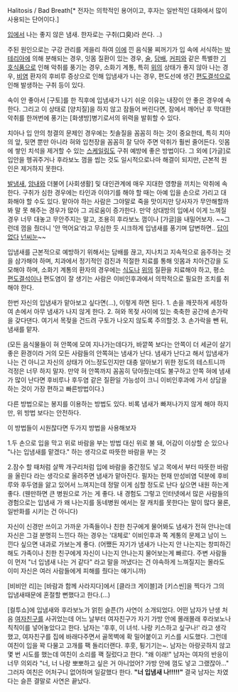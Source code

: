 Halitosis / Bad Breath[* 전자는 의학적인 용어이고, 후자는 일반적인 대화에서 많이 사용되는 단어이다.]

[[입]]에서 나는 좋지 않은 냄새. 한자로는 구취(口臭)라 쓴다. ..)

주된 원인으로는 구강 관리를 게을리 하여 [[이]]에 낀 음식물 찌꺼기가 입 속에 서식하는 [[박테리아]]에 의해 분해되는 경우, 잇몸 질환이 있는 경우, [[술]], [[담배]], [[커피]]와 같은 특별한 [[기호식품]]으로 인해 악취를 풍기는 경우, 소화기 계통, 특히 [[위]]의 상태가 좋지 않아 나는 경우, [[비염]] 환자의 후비루 증상으로 인해 입냄새가 나는 경우, 편도선에 생긴 [[편도결석]]으로 인해 발생하는 구취 등이 있다.

속이 안 좋아서 [구토]를 한 직후에 입냄새가 나기 쉬운 이유는 내장이 안 좋은 경우에 속한다. 그리고 이 상태로 [양치질]을 하지 않고 잠들어 버린다면, 잠에서 깨어난 후 막대한 악취를 한꺼번에 풍기는 [화생방]병기로서의 위력을 발휘할 수 있다.

치아나 입 안의 청결의 문제인 경우에는 칫솔질을 꼼꼼히 하는 것이 중요한데, 특히 치아의 앞, 뒷면 뿐만 아니라 혀와 입천장을 꼼꼼히 잘 닦아 주면 악취가 훨씬 줄어든다. 잇몸에 쌓인 치석을 제거할 수 있는 [[스케일링]]도 구취 예방에 좋은 방법이다. 그 외에 [가글]로 입안을 헹궈주거나 후라보노 껌을 씹는 것도 일시적으로나마 해결이 되지만, 근본적 원인은 제거하지 못한다.

[[발냄새]], [[암내]]와 더불어 [사회생활] 및 대인관계에 매우 지대한 영향을 끼치는 악취에 속한다. 구취가 심한 경우에는 타인과 이야기를 해야 할 때는 아예 입을 손으로 가리고 대화해야 할 수도 있다. 맡아야 하는 사람은 그야말로 죽을 맛이지만 당사자가 무안해할까봐 말 못 해주는 경우가 많아 그 괴로움이 증가한다. 만약 상대방의 입에서 이게 느껴질 경우 너무 대놓고 무안주지는 말고, 조용히 후라보노 껌이나 [가글]을 내밀어보자. ~~그런데 껌을 줬더니 '안 먹어요'라고 무심한 듯 시크하게 입냄새를 풍기며 답변하면.. [[답이 없다]] [[넌씨눈]]~~

입냄새를 근본적으로 예방하기 위해서는 담배를 끊고, 지나치고 지속적으로 음주하는 것을 삼가해야 하며, 치과에서 정기적인 검진과 적절한 치료를 통해 잇몸과 치아건강을 도모해야 하며, 소화기 계통의 환자의 경우에는 [[식도]]나 [[위]]의 질환을 치료해야 하고, 평소 [[편도결석]]이나 편도염이 잘 생기는 사람은 이비인후과에서 의학적으로 필요한 조치를 취해야 한다.

한번 자신의 입냄새가 맡아보고 싶다면(...), 이렇게 하면 된다.
1. 손을 깨끗하게 세정하여 손에서 아무 냄새가 나지 않게 한다.
2. 혀와 목젖 사이에 있는 축축한 공간에 손가락을 갖다댄다. 여기서 목젖을 건드려 구토가 나오지 않도록 주의할것.
3. 손가락을 뺀 뒤, 냄새를 맡자.

(모든 음식물들이 혀 안쪽에 모여 지나가는데다가, 바깥쪽 보다는 안쪽이 더 세균이 살기 좋은 환경이라 거의 모든 사람들의 안쪽혀는 냄새가 난다. 냄새가 난다고 해서 입냄새가 나는 건 아니고 자신의 상태가 어느정도인지만 대충 알아보기 위한 정도의 테스트니까 걱정은 너무 하지 말자. 만약 혀 안쪽까지 꼼꼼히 닦아줬는데도 불구하고 안쪽 혀에 냄새가 많이 난다면 후비루나 후두염 같은 질환일 가능성이 크니 이비인후과에 가서 상담을 하는 것이 가장 편하고 빠른방법이다.)

다른 방법으로는 봉지를 이용하는 방법도 있다. 비록 냄새가 빠져나가지 않게 해야 하지만, 위 방법 보다는 안전하다.

이 방법들이 시원찮다면 두가지 방법을 사용해보자

1.두 손으로 입을 막고 위로 바람을 부는 방법 대신 위로 불 돼, 어감이 이상할 순 있으나 "나는 입냄새를 맡겠다." 하는 생각으로 따뜻한 바람을 부는 것

2.잠수 할 때처럼 살짝 개구리처럼 입에 바람을 중간정도 넣고 목에서 부터 따뜻한 바람을 올린다 라는 생각으로 올려주면 냄새가 맡아진다. 필자는 현재 만성비염 덕분에 후비루와 후두염을 앓고 있어서 느껴지는데 정말 이게 심할 정도로 난다 싶으면 내원 하는게 좋다. (웬만하면 큰 병원으로 가는 게 좋다. 내 경험도 그렇고 인터넷에서 많은 사람들의 경험으로는 입냄새 가 왜 나는지를 동네병원 에서는 잘 캐치를 못한다는 말이 많다 물론, 일반화를 시키는 건 아니다)

자신이 신경만 쓰이고 가까운 가족들이나 친한 친구에게 물어봐도 냄새가 전혀 안나는데 자신은 그걸 분명히 느낀다 하는 경우는 '대체로' 이비인후과 쪽 계통의 문제고 남이 느낀다 싶으면 내과로 가보는게 좋다. (어쨌든 자기가 냄새가 나는지 안 나는지는 창피하긴 해도 가족이나 친한 친구에게 자신이 나는지 안나는지 물어보는게 빠르다. 주변 사람들이 먼저 "너 입냄새 나는 거 같다" 라고 말을 꺼냈다는 건 야속하게 느껴질지는 몰라도 이미 자신은 여러 사람들에게 피해를 줬다는 얘기니까)

[비비안 리]는 [바람과 함께 사라지다]에서 [클라크 게이블]과 [키스씬]을 찍다가 그의 입냄새때문에 혼절할 뻔했다고 한다.(...)

[컬투쇼]에 입냄새와 후라보노가 얽힌 슬픈(?) 사연이 소개되었다. 어떤 남자가 난생 처음 [[여자친구]]를 사귀었는데 어느 날부터 여자친구가 자기 가방 안에 몰래몰래 후라보노나 칙칙이를 넣어놓았다고 한다. 남자는 '후후, 이 녀석. 나랑 키스하고 싶구나!' 라고 생각했고, 여자친구를 집에 바래다주면서 골목벽에 확 밀어붙이고 키스를 시도했다. 그런데 여친이 입을 꽉 다물고 고개를 팩 돌리더랜다. 후훗, 튕기기는~. 남자는 아랑곳하지 않고 몇 번 시도를 했는데 여친이 소리를 꽥 질렀다고 한다. "왜 이래!" 남자는 여자의 반응이 너무 의외라 "너, 너 나랑 뽀뽀하고 싶은 거 아니었어? 가방 안에 껌도 넣고 그랬잖아..." 그러자 여친은 어처구니 없어하며 일갈했다 한다. '''"너 입냄새 나!!!!!"'''
결국 남자는 차였다는 슬픈 결말로 사연은 끝났다.
